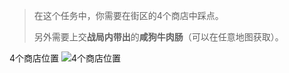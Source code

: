 > 在这个任务中，你需要在街区的4个商店中踩点。
>
> 另外需要上交**战局内带出**的**咸狗牛肉肠**（可以在任意地图获取）。

4个商店位置
![4个商店位置](/tarkov/images/guides/the-delicious-sausage/e8d1b01b-d44b-4bf6-9262-59cc609729d1.webp "4个商店位置")
